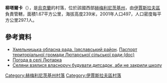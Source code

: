 {{coord|50|9|43|N|26|46|15|E|scale:100000|display=title}}

'''柳塔爾卡'''（{{lang-uk|Лютарка}}），是[[烏克蘭|烏克蘭]]的村落，位於該國西部[[赫梅利尼茨基州|赫梅利尼茨基州]]，由[[伊賈斯拉夫區|伊賈斯拉夫區]]負責管轄，面積1.67平方公里，海拔高度239米，2001年人口497，人口密度每平方公里297.1人。

==參考資料==
* [https://web.archive.org/web/20160306105422/http://oblrada.km.ua/district/show/15 Хмельницька обласна рада. Ізяславський район]. [https://web.archive.org/web/20160304220216/http://oblrada.km.ua/userfiles/%D0%9F%D0%B0%D1%81%D0%BF%D0%BE%D1%80%D1%82%20%D0%9B%D1%8E%D1%82%D0%B0%D1%80%D0%BA%D0%B0_2011.doc Паспорт територіальної громади Лютарської сільської ради (doc)]
* [http://weather.in.ua/ua/hmel'nickaja/14227 Погода в селі Лютарка] {{Wayback|url=http://weather.in.ua/ua/hmel%27nickaja/14227 |date=20201025074620 }}
* [http://tsn.ua/ukrayina/selyani-vzyalisya-vlasnoruch-buduvati-ditsadok-abi-ne-zakrili-shkolu.html Селяни взялися власноруч будувати дитсадок, аби не закрили школу] {{Wayback|url=http://tsn.ua/ukrayina/selyani-vzyalisya-vlasnoruch-buduvati-ditsadok-abi-ne-zakrili-shkolu.html |date=20130410135247 }}

{{DEFAULTSORT:Лютарка}}
[[Category:赫梅利尼茨基州村落|Category:赫梅利尼茨基州村落]]
[[Category:伊賈斯拉夫區村落|Category:伊賈斯拉夫區村落]]


{{Khmelnytskyi-geo-stub}}